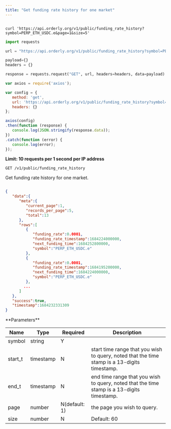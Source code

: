 ```yaml
---
title: "Get funding rate history for one market"
---
```



<RequestExample>


```shell shell

curl 'https://api.orderly.org/v1/public/funding_rate_history?symbol=PERP_ETH_USDC.e&page=1&size=5'

```

```python python
import requests

url = "https://api.orderly.org/v1/public/funding_rate_history?symbol=PERP_ETH_USDC.e&page=1&size=5"

payload={}
headers = {}

response = requests.request("GET", url, headers=headers, data=payload)
```

```javascript javascript
var axios = require('axios');

var config = {
   method: 'get',
   url: 'https://api.orderly.org/v1/public/funding_rate_history?symbol=PERP_ETH_USDC.e&page=1&size=5',
   headers: {}
};

axios(config)
.then(function (response) {
   console.log(JSON.stringify(response.data));
})
.catch(function (error) {
   console.log(error);
});
```
</RequestExample>

**Limit: 10 requests per 1 second per IP address**


`GET /v1/public/funding_rate_history`


Get funding rate history for one market.


<ResponseExample>


```json

{
   "data":{
      "meta":{
         "current_page":1,
         "records_per_page":5,
         "total":13
      },
      "rows":[
         {
            "funding_rate":0.0001,
            "funding_rate_timestamp":1684224000000,
            "next_funding_time":1684252800000,
            "symbol":"PERP_ETH_USDC.e"
         },
         {
            "funding_rate":0.0001,
            "funding_rate_timestamp":1684195200000,
            "next_funding_time":1684224000000,
            "symbol":"PERP_ETH_USDC.e"
         },
        ...
      ]
   },
   "success":true,
   "timestamp":1684232331309
}

```

</ResponseExample>
**Parameters**


| Name      | Type      | Required      | Description                                                                                 |
| ----------|-----------|---------------|---------------------------------------------------------------------------------------------|
| symbol    | string    | Y             |                                                                                             |
| start_t   | timestamp | N             |start time range that you wish to query, noted that the time stamp is a 13-digits timestamp. |
| end_t     | timestamp | N             |end time range that you wish to query, noted that the time stamp is a 13-digits timestamp.   |
| page      | number    | N(default: 1) |the page you wish to query.                                                                  |
| size      | number    | N             |Default: 60                                                                                  |


